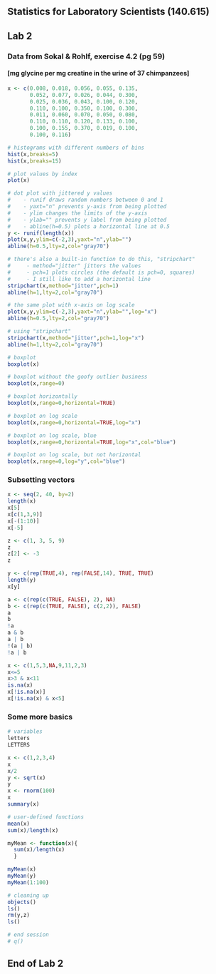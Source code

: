 ## Statistics for Laboratory Scientists (140.615)
## Lab 2                                      

### Data from Sokal & Rohlf, exercise 4.2 (pg 59) 
#### [mg glycine per mg creatine in the urine of 37 chimpanzees]

```r
x <- c(0.008, 0.018, 0.056, 0.055, 0.135,
       0.052, 0.077, 0.026, 0.044, 0.300,
       0.025, 0.036, 0.043, 0.100, 0.120,
       0.110, 0.100, 0.350, 0.100, 0.300,
       0.011, 0.060, 0.070, 0.050, 0.080,
       0.110, 0.110, 0.120, 0.133, 0.100,
       0.100, 0.155, 0.370, 0.019, 0.100,
       0.100, 0.116)

# histograms with different numbers of bins
hist(x,breaks=5)
hist(x,breaks=15)

# plot values by index
plot(x)

# dot plot with jittered y values
#    - runif draws random numbers between 0 and 1
#    - yaxt="n" prevents y-axis from being plotted
#    - ylim changes the limits of the y-axis
#    - ylab="" prevents y label from being plotted
#    - abline(h=0.5) plots a horizontal line at 0.5
y <- runif(length(x))
plot(x,y,ylim=c(-2,3),yaxt="n",ylab="")
abline(h=0.5,lty=2,col="gray70")

# there's also a built-in function to do this, "stripchart"
#     - method="jitter" jitters the values
#     - pch=1 plots circles (the default is pch=0, squares)
#     - I still like to add a horizontal line
stripchart(x,method="jitter",pch=1)
abline(h=1,lty=2,col="gray70")

# the same plot with x-axis on log scale
plot(x,y,ylim=c(-2,3),yaxt="n",ylab="",log="x")
abline(h=0.5,lty=2,col="gray70")

# using "stripchart"
stripchart(x,method="jitter",pch=1,log="x")
abline(h=1,lty=2,col="gray70")

# boxplot
boxplot(x)

# boxplot without the goofy outlier business
boxplot(x,range=0)

# boxplot horizontally
boxplot(x,range=0,horizontal=TRUE)

# boxplot on log scale
boxplot(x,range=0,horizontal=TRUE,log="x")

# boxplot on log scale, blue
boxplot(x,range=0,horizontal=TRUE,log="x",col="blue")

# boxplot on log scale, but not horizontal
boxplot(x,range=0,log="y",col="blue")
```

### Subsetting vectors

```r
x <- seq(2, 40, by=2)
length(x)
x[5]
x[c(1,3,9)]
x[-(1:10)]
x[-5]

z <- c(1, 3, 5, 9)
z
z[2] <- -3
z

y <- c(rep(TRUE,4), rep(FALSE,14), TRUE, TRUE)
length(y)
x[y]

a <- c(rep(c(TRUE, FALSE), 2), NA)
b <- c(rep(c(TRUE, FALSE), c(2,2)), FALSE)
a
b
!a
a & b
a | b
!(a | b)
!a | b

x <- c(1,5,3,NA,9,11,2,3)
x<=5
x>3 & x<11
is.na(x)
x[!is.na(x)]
x[!is.na(x) & x<5]
```

### Some more basics

```r
# variables
letters
LETTERS

x <- c(1,2,3,4)
x
x/2
y <- sqrt(x)
y
x <- rnorm(100)
x
summary(x) 

# user-defined functions
mean(x)
sum(x)/length(x)

myMean <- function(x){
  sum(x)/length(x)
  }

myMean(x)
myMean(y)
myMean(1:100)

# cleaning up
objects()
ls()
rm(y,z)
ls()

# end session
# q()
```

## End of Lab 2

